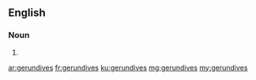 ==English==

===Noun===
{{head|en}}

# {{plural of|gerundive}}

[[ar:gerundives]]
[[fr:gerundives]]
[[ku:gerundives]]
[[mg:gerundives]]
[[my:gerundives]]